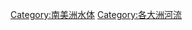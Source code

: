 {{Commonscat|Rivers of South America}}

[[Category:南美洲水体|Category:南美洲水体]]
[[Category:各大洲河流|Category:各大洲河流]]